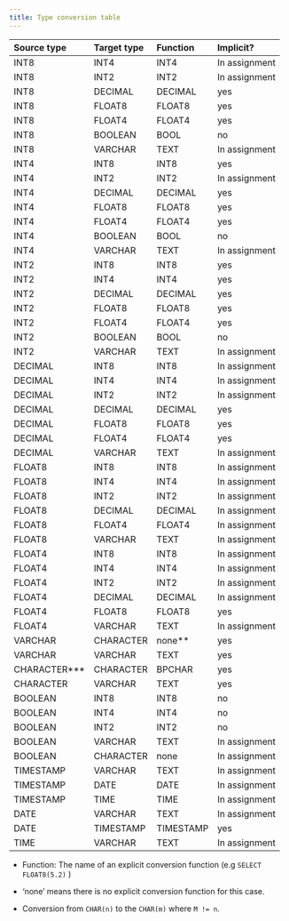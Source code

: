 ```yaml
---
title: Type conversion table
---
```




|**Source type**|**Target type**|**Function**|**Implicit?**|
| :- | :- | :- | :- |
|INT8|INT4|INT4|In assignment|
|INT8|INT2|INT2|In assignment|
|INT8|DECIMAL|DECIMAL|yes|
|INT8|FLOAT8|FLOAT8|yes|
|INT8|FLOAT4|FLOAT4|yes|
|INT8|BOOLEAN|BOOL|no|
|INT8|VARCHAR|TEXT|In assignment|
|INT4|INT8|INT8|yes|
|INT4|INT2|INT2|In assignment|
|INT4|DECIMAL|DECIMAL|yes|
|INT4|FLOAT8|FLOAT8|yes|
|INT4|FLOAT4|FLOAT4|yes|
|INT4|BOOLEAN|BOOL|no|
|INT4|VARCHAR|TEXT|In assignment|
|INT2|INT8|INT8|yes|
|INT2|INT4|INT4|yes|
|INT2|DECIMAL|DECIMAL|yes|
|INT2|FLOAT8|FLOAT8|yes|
|INT2|FLOAT4|FLOAT4|yes|
|INT2|BOOLEAN|BOOL|no|
|INT2|VARCHAR|TEXT|In assignment|
|DECIMAL|INT8|INT8|In assignment|
|DECIMAL|INT4|INT4|In assignment|
|DECIMAL|INT2|INT2|In assignment|
|DECIMAL|DECIMAL|DECIMAL|yes|
|DECIMAL|FLOAT8|FLOAT8|yes|
|DECIMAL|FLOAT4|FLOAT4|yes|
|DECIMAL|VARCHAR|TEXT|In assignment|
|FLOAT8|INT8|INT8|In assignment|
|FLOAT8|INT4|INT4|In assignment|
|FLOAT8|INT2|INT2|In assignment|
|FLOAT8|DECIMAL|DECIMAL|In assignment|
|FLOAT8|FLOAT4|FLOAT4|In assignment|
|FLOAT8|VARCHAR|TEXT|In assignment|
|FLOAT4|INT8|INT8|In assignment|
|FLOAT4|INT4|INT4|In assignment|
|FLOAT4|INT2|INT2|In assignment|
|FLOAT4|DECIMAL|DECIMAL|In assignment|
|FLOAT4|FLOAT8|FLOAT8|yes|
|FLOAT4|VARCHAR|TEXT|In assignment|
|VARCHAR|CHARACTER|none\*\*|yes|
|VARCHAR|VARCHAR|TEXT|yes|
|CHARACTER\*\*\*|CHARACTER|BPCHAR|yes|
|CHARACTER|VARCHAR|TEXT|yes|
|BOOLEAN|INT8|INT8|no|
|BOOLEAN|INT4|INT4|no|
|BOOLEAN|INT2|INT2|no|
|BOOLEAN|VARCHAR|TEXT|In assignment|
|BOOLEAN|CHARACTER|none|In assignment|
|TIMESTAMP|VARCHAR|TEXT|In assignment|
|TIMESTAMP|DATE|DATE|In assignment|
|TIMESTAMP|TIME|TIME|In assignment|
|DATE|VARCHAR|TEXT|In assignment|
|DATE|TIMESTAMP|TIMESTAMP|yes|
|TIME|VARCHAR|TEXT|In assignment|



- Function: The name of an explicit conversion function (e.g `SELECT` `FLOAT8(5.2)` )

- ‘none’ means there is no explicit conversion function for this case.

-  Conversion from `CHAR(n)` to the `CHAR(m)` where `M != n`.